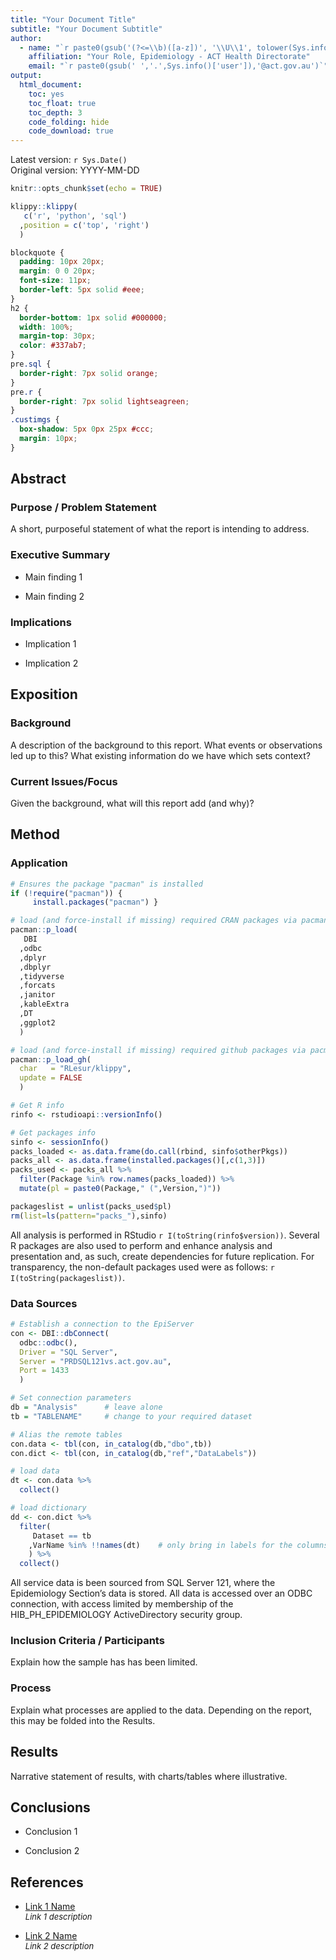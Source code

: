 ---
title: "Your Document Title"
subtitle: "Your Document Subtitle"
author:
  - name: "`r paste0(gsub('(?<=\\b)([a-z])', '\\U\\1', tolower(Sys.info()['user']), perl=TRUE))`"
    affiliation: "Your Role, Epidemiology - ACT Health Directorate"
    email: "`r paste0(gsub(' ','.',Sys.info()['user']),'@act.gov.au')`"
output: 
  html_document: 
    toc: yes
    toc_float: true
    toc_depth: 3
    code_folding: hide
    code_download: true
---

Latest version: `r Sys.Date()` </br> Original version: YYYY-MM-DD

```{r setup, include=FALSE}
knitr::opts_chunk$set(echo = TRUE)
```

```{r klippy, echo=FALSE, include=TRUE}
klippy::klippy(
   c('r', 'python', 'sql')
  ,position = c('top', 'right')
  )
```

```{css style settings, echo = FALSE}
blockquote {
  padding: 10px 20px;
  margin: 0 0 20px;
  font-size: 11px;
  border-left: 5px solid #eee;
}
h2 {
  border-bottom: 1px solid #000000;
  width: 100%;
  margin-top: 30px;
  color: #337ab7;
}
pre.sql {
  border-right: 7px solid orange;
}
pre.r {
  border-right: 7px solid lightseagreen;
}
.custimgs {
  box-shadow: 5px 0px 25px #ccc;
  margin: 10px;
}
```

## Abstract

### Purpose / Problem Statement

A short, purposeful statement of what the report is intending to address.

### Executive Summary

-   Main finding 1

-   Main finding 2

### Implications

-   Implication 1

-   Implication 2

## Exposition

### Background

A description of the background to this report. What events or observations led up to this? What existing information do we have which sets context?

### Current Issues/Focus

Given the background, what will this report add (and why)?

## Method

### Application

```{r packages, message=FALSE, warning=FALSE}

# Ensures the package "pacman" is installed
if (!require("pacman")) {
     install.packages("pacman") }

# load (and force-install if missing) required CRAN packages via pacman
pacman::p_load(
   DBI
  ,odbc
  ,dplyr
  ,dbplyr
  ,tidyverse
  ,forcats
  ,janitor
  ,kableExtra
  ,DT
  ,ggplot2
  )

# load (and force-install if missing) required github packages via pacman
pacman::p_load_gh(
  char   = "RLesur/klippy",
  update = FALSE
  )

# Get R info 
rinfo <- rstudioapi::versionInfo()

# Get packages info 
sinfo <- sessionInfo()
packs_loaded <- as.data.frame(do.call(rbind, sinfo$otherPkgs))
packs_all <- as.data.frame(installed.packages()[,c(1,3)])
packs_used <- packs_all %>% 
  filter(Package %in% row.names(packs_loaded)) %>%
  mutate(pl = paste0(Package," (",Version,")"))

packageslist = unlist(packs_used$pl)
rm(list=ls(pattern="packs_"),sinfo)

```

All analysis is performed in RStudio `r I(toString(rinfo$version))`.  Several R packages are also used to perform and enhance analysis and presentation and, as such, create dependencies for future replication.  For transparency, the non-default packages used were as follows: `r I(toString(packageslist))`.

### Data Sources

```{r conn, message=FALSE, warning=FALSE}

# Establish a connection to the EpiServer
con <- DBI::dbConnect(
  odbc::odbc(), 
  Driver = "SQL Server", 
  Server = "PRDSQL121vs.act.gov.au", 
  Port = 1433
  )

# Set connection parameters
db = "Analysis"      # leave alone
tb = "TABLENAME"     # change to your required dataset

# Alias the remote tables
con.data <- tbl(con, in_catalog(db,"dbo",tb))
con.dict <- tbl(con, in_catalog(db,"ref","DataLabels"))

# load data
dt <- con.data %>%
  collect()

# load dictionary
dd <- con.dict %>%
  filter(
     Dataset == tb
    ,VarName %in% !!names(dt)    # only bring in labels for the columns loaded
    ) %>%
  collect()

```

All service data is been sourced from SQL Server 121, where the Epidemiology Section’s data is stored. All data is accessed over an ODBC connection, with access limited by membership of the HIB_PH_EPIDEMIOLOGY ActiveDirectory security group.

### Inclusion Criteria / Participants

Explain how the sample has has been limited.

### Process

Explain what processes are applied to the data. Depending on the report, this may be folded into the Results.

## Results

Narrative statement of results, with charts/tables where illustrative.

## Conclusions

-   Conclusion 1

-   Conclusion 2

## References

-   [Link 1 Name](https://www.google.com)\
    <font size="2">*Link 1 description*</font>

-   [Link 2 Name](https://www.google.com/)\
    <font size="2">*Link 2 description*</font>
